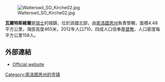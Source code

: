 [[Image:Walterswil_SO_Kirche02.jpg|right]]

'''瓦爾特斯維爾'''是[[瑞士|瑞士]]的城鎮，位於該國北部，由[[索洛圖恩州|索洛圖恩州]]負責管轄，面積4.48平方公里，海拔高度465米，2012年人口710，四成人口信奉[[基督教|基督教]]，人口密度每平方公里158人。

==外部連結==
* [http://www.walterswil.ch Official website] {{Wayback|url=http://www.walterswil.ch/ |date=20210225222546 }} {{de icon}}

{{Switzerland-geo-stub}}
[[Category:索洛图恩州的市镇|Category:索洛图恩州的市镇]]